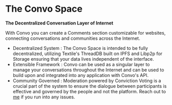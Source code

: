 
# The Convo Space

**The Decentralized Conversation Layer of Internet**

With Convo you can create a Comments section customizable for websites, connecting conversations and communities across the Internet.

 - Decentralized System : The Convo Space is intended to be fully decentralized, utilizing Textile's ThreadDB built on IPFS and Libp2p for Storage ensuring that your data lives independent of the interface.
 - Extensible Framework : Convo can be used as a singular layer to manage your conversations throughout the Internet and can be used to build upon and integrated into any application with Convo's API.
 - Community Governed : Moderation powered by Conviction Voting is a crucial part of the system to ensure the dialogue between participants is effective and governed by the people and not the platform.
Reach out to [me](https://twitter.com/anuditnagar) if you run into any issues.
